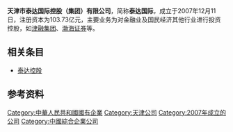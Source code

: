 {{not|泰达控股|泰达股份}}
{{Infobox Company 
|company_name=泰达国际
|company_logo=
|company_type=
|foundation=
|location=[[中国|中国]][[天津市|天津市]]
|area_served=
|services=
|capital=
| owner =[[天津市人民政府國有資產監督管理委員會|天津市國資委]]
| parent=[[天津市人民政府國有資產監督管理委員會|天津市國資委]]
|major_shareholder=[[泰达控股|泰达控股]] (73.07%)<ref>[http://www.shclearing.com/xxpl/fxpl/mtn/201608/t20160819_176584.html 天津泰达投资控股有限公司2016年度第一期中期票据发行披露文件]2015年度财务报表审计报告</ref>
|homepage=
}}
'''天津市泰达国际控股（集团）有限公司'''，简称'''泰达国际'''，成立于2007年12月11日，注册资本为103.73亿元，主要业务为对金融业及国民经济其他行业进行投资控股，如[[津融集团|津融集团]]、[[渤海证券|渤海证券]]等。

== 相关条目 ==
*[[泰达控股|泰达控股]]

== 参考资料 ==
{{Reflist}}

{{天津市市管国有企业}}
[[Category:中華人民共和國國有企業|Category:中華人民共和國國有企業]]
[[Category:天津公司|Category:天津公司]]
[[Category:2007年成立的公司|Category:2007年成立的公司]]
[[Category:中國綜合企業公司|Category:中國綜合企業公司]]